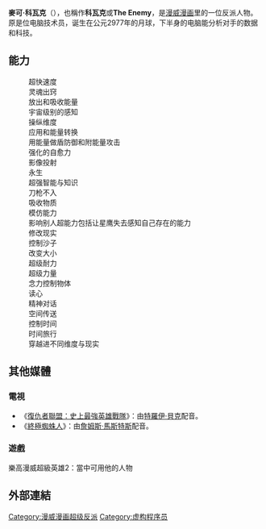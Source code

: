 {{Infobox comics character <!--Wikipedia:WikiProject Comics-->
|image=
|caption=
|character_name=科瓦克
|real_name=麥可·科瓦克
|publisher=[[漫威漫畫|漫威漫畫]]
|debut=《[[捍衛者聯盟|Giant-Size Defenders]]》#3 (1975年1月)
|creators={{le|史提夫·格伯|Steve Gerber}}<br>{{le|吉姆·史達林|Jim Starlin}}
|alliances=
|aliases=
|powers=
}}
'''麥可·科瓦克'''（{{lang-en|'''Michael Korvac'''}}），也稱作'''科瓦克'''或'''The Enemy'''，是[[漫威漫画|漫威漫画]]里的一位反派人物。原是位电脑技术员，诞生在公元2977年的月球，下半身的电脑能分析对手的数据和科技。
==能力==
:超快速度
:灵魂出窍
:放出和吸收能量
:宇宙级别的感知
:操纵维度
:应用和能量转换
:用能量做盾防御和附能量攻击
:强化的自愈力
:影像投射
:永生
:超强智能与知识
:刀枪不入
:吸收物质
:模仿能力
:影响别人超能力包括让星鹰失去感知自己存在的能力
:修改现实
:控制沙子
:改变大小
:超级耐力
:超级力量
:念力控制物体
:读心
:精神对话
:空间传送
:控制时间
:时间旅行
:穿越进不同维度与现实
==其他媒體==
===電視===
*《[[復仇者聯盟：史上最強英雄戰隊|復仇者聯盟：史上最強英雄戰隊]]》：由[[特羅伊·貝克|特羅伊·貝克]]配音。
*《[[終極蜘蛛俠_(動畫)|終極蜘蛛人]]》：由[[詹姆斯·馬斯特斯|詹姆斯·馬斯特斯]]配音。 

===遊戲===
樂高漫威超級英雄2：當中可用他的人物

==外部連結==

{{漫威宇宙實體}}
{{星際異攻隊}}

[[Category:漫威漫画超级反派|Category:漫威漫画超级反派]]
[[Category:虚构程序员|Category:虚构程序员]]
